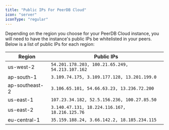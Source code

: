 ```yaml
---
title: "Public IPs For PeerDB Cloud"
icon: "server"
iconType: "regular"
---
```


Depending on the region you choose for your PeerDB Cloud instance, you will need to have the instance's public IPs be whitelisted in your peers.
Below is a list of public IPs for each region:

| Region | Public IPs |
| --- | --- |
| us-west-2 |`54.201.178.203, 100.21.65.249, 54.213.107.162`|
| ap-south-1 | `3.109.74.175, 3.109.177.128, 13.201.199.0`|
| ap-southeast-2 | `3.106.65.101, 54.66.63.23, 13.236.72.200`|
| us-east-1 | `107.23.34.182, 52.5.156.236, 100.27.85.50`|
| us-east-2 | `3.140.47.131, 18.224.116.167, 18.216.125.76`|
| eu-central-1 | `35.159.188.24, 3.66.142.2, 18.185.234.115`|